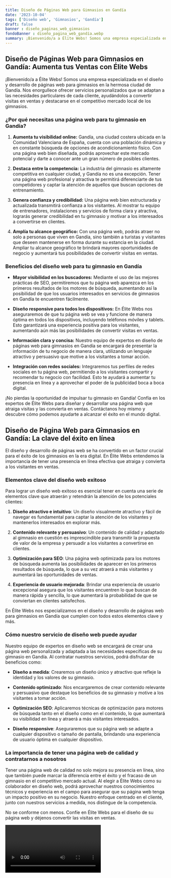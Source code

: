 ```yaml
---
title: Diseño de Páginas Web para Gimnasios en Gandía
date: '2023-10-04'
tags: ['Diseño web', 'Gimnasios', 'Gandía']
draft: false
banner : diseño_paginas_web_gimnasios
fondoBanner : diseño_pagina_web_gandía.webp
summary: ¡Bienvenido/a a Élite Webs! Somos una empresa especializada en el diseño y desarrollo de páginas web para gimnasios en la hermosa ciudad de Gandía. Nos enorgullece ofrecer servicios personalizados que se adaptan a las necesidades particulares de cada cliente, ayudándolos a convertir visitas en ventas y destacarse en el competitivo mercado local de los gimnasios.
---
```


## **Diseño de Páginas Web para Gimnasios en Gandía: Aumenta tus Ventas con Élite Webs**

¡Bienvenido/a a Élite Webs! Somos una empresa especializada en el diseño y desarrollo de páginas web para gimnasios en la hermosa ciudad de Gandía. Nos enorgullece ofrecer servicios personalizados que se adaptan a las necesidades particulares de cada cliente, ayudándolos a convertir visitas en ventas y destacarse en el competitivo mercado local de los gimnasios.

### **¿Por qué necesitas una página web para tu gimnasio en Gandía?**

1. **Aumenta tu visibilidad online:** Gandía, una ciudad costera ubicada en la Comunidad Valenciana de España, cuenta con una población dinámica y en constante búsqueda de opciones de acondicionamiento físico. Con una página web bien diseñada, podrás aprovechar este mercado potencial y darte a conocer ante un gran número de posibles clientes.

2. **Destaca entre la competencia:** La industria del gimnasio es altamente competitiva en cualquier ciudad, y Gandía no es una excepción. Tener una página web profesional y atractiva te permitirá diferenciarte de tus competidores y captar la atención de aquellos que buscan opciones de entrenamiento.

3. **Genera confianza y credibilidad:** Una página web bien estructurada y actualizada transmitirá confianza a los visitantes. Al mostrar tu equipo de entrenadores, instalaciones y servicios de forma clara y atractiva, lograrás generar credibilidad en tu gimnasio y motivar a los interesados a convertirse en clientes.

4. **Amplía tu alcance geográfico:** Con una página web, podrás atraer no solo a personas que viven en Gandía, sino también a turistas y visitantes que deseen mantenerse en forma durante su estancia en la ciudad. Ampliar tu alcance geográfico te brindará mayores oportunidades de negocio y aumentará tus posibilidades de convertir visitas en ventas.

### **Beneficios del diseño web para tu gimnasio en Gandía**

- **Mayor visibilidad en los buscadores:** Mediante el uso de las mejores prácticas de SEO, permitiremos que tu página web aparezca en los primeros resultados de los motores de búsqueda, aumentando así la posibilidad de que los usuarios interesados en servicios de gimnasios en Gandía te encuentren fácilmente.

- **Diseño responsive para todos los dispositivos:** En Élite Webs nos aseguraremos de que tu página web se vea y funcione de manera óptima en todos los dispositivos, incluyendo teléfonos móviles y tablets. Esto garantizará una experiencia positiva para los visitantes, aumentando aún más las posibilidades de convertir visitas en ventas.

- **Información clara y concisa:** Nuestro equipo de expertos en diseño de páginas web para gimnasios en Gandía se encargará de presentar la información de tu negocio de manera clara, utilizando un lenguaje atractivo y persuasivo que motive a los visitantes a tomar acción.

- **Integración con redes sociales:** Integraremos tus perfiles de redes sociales en tu página web, permitiendo a los visitantes compartir y recomendar tu negocio con facilidad. Esto te ayudará a aumentar tu presencia en línea y a aprovechar el poder de la publicidad boca a boca digital.

¡No pierdas la oportunidad de impulsar tu gimnasio en Gandía! Confía en los expertos de Élite Webs para diseñar y desarrollar una página web que atraiga visitas y las convierta en ventas. Contáctanos hoy mismo y descubre cómo podemos ayudarte a alcanzar el éxito en el mundo digital.

<GifSeo />

<Cta />

## Diseño de Página Web para Gimnasios en Gandía: La clave del éxito en línea

El diseño y desarrollo de páginas web se ha convertido en un factor crucial para el éxito de los gimnasios en la era digital. En Élite Webs entendemos la importancia de tener una presencia en línea efectiva que atraiga y convierta a los visitantes en ventas. 

### Elementos clave del diseño web exitoso

Para lograr un diseño web exitoso es esencial tener en cuenta una serie de elementos clave que atraerán y retendrán la atención de los potenciales clientes:

1. **Diseño atractivo e intuitivo**: Un diseño visualmente atractivo y fácil de navegar es fundamental para captar la atención de los visitantes y mantenerlos interesados en explorar más.

2. **Contenido relevante y persuasivo**: Un contenido de calidad y adaptado al gimnasio en cuestión es imprescindible para transmitir la propuesta de valor de la empresa y persuadir a los visitantes a convertirse en clientes.

3. **Optimización para SEO**: Una página web optimizada para los motores de búsqueda aumenta las posibilidades de aparecer en los primeros resultados de búsqueda, lo que a su vez atraerá a más visitantes y aumentará las oportunidades de ventas.

4. **Experiencia de usuario mejorada**: Brindar una experiencia de usuario excepcional asegura que los visitantes encuentren lo que buscan de manera rápida y sencilla, lo que aumentará la probabilidad de que se conviertan en clientes satisfechos.

En Élite Webs nos especializamos en el diseño y desarrollo de páginas web para gimnasios en Gandía que cumplen con todos estos elementos clave y más.

### Cómo nuestro servicio de diseño web puede ayudar

Nuestro equipo de expertos en diseño web se encargará de crear una página web personalizada y adaptada a las necesidades específicas de su gimnasio en Gandía. Al contratar nuestros servicios, podrá disfrutar de beneficios como:

- **Diseño a medida**: Crearemos un diseño único y atractivo que refleje la identidad y los valores de su gimnasio.

- **Contenido optimizado**: Nos encargaremos de crear contenido relevante y persuasivo que destaque los beneficios de su gimnasio y motive a los visitantes a tomar acción.

- **Optimización SEO**: Aplicaremos técnicas de optimización para motores de búsqueda tanto en el diseño como en el contenido, lo que aumentará su visibilidad en línea y atraerá a más visitantes interesados.

- **Diseño responsive**: Aseguraremos que su página web se adapte a cualquier dispositivo o tamaño de pantalla, brindando una experiencia de usuario óptima en cualquier dispositivo.

### La importancia de tener una página web de calidad y contratarnos a nosotros

Tener una página web de calidad no solo mejora su presencia en línea, sino que también puede marcar la diferencia entre el éxito y el fracaso de un gimnasio en el competitivo mercado actual. Al elegir a Élite Webs como su colaborador en diseño web, podrá aprovechar nuestros conocimientos técnicos y experiencia en el campo para asegurar que su página web tenga un impacto positivo en su negocio. Nuestro enfoque centrado en el cliente, junto con nuestros servicios a medida, nos distingue de la competencia.

No se conforme con menos. Confíe en Élite Webs para el diseño de su página web y déjenos convertir las visitas en ventas.

<Video />

<CtaBot job='Gimnasios' city='Gandía'/>

<Gmaps query='Gandía+españa+maps' />
